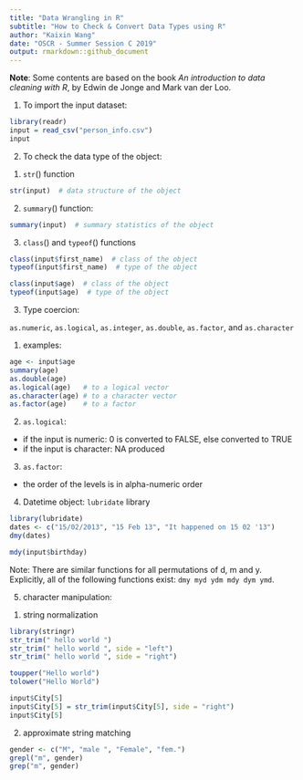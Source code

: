 ```yaml
---
title: "Data Wrangling in R"
subtitle: "How to Check & Convert Data Types using R"
author: "Kaixin Wang"
date: "OSCR - Summer Session C 2019"
output: rmarkdown::github_document
---
```


**Note**: Some contents are based on the book *An introduction to data cleaning with R*, by Edwin de Jonge and  Mark van der Loo.

1. To import the input dataset:

```r
library(readr)
input = read_csv("person_info.csv")
input
```

2. To check the data type of the object:


(1) `str`() function

```r
str(input)  # data structure of the object
```

(2) `summary`() function:

```r
summary(input)  # summary statistics of the object
```

(3) `class`() and `typeof`() functions

```r
class(input$first_name)  # class of the object
typeof(input$first_name)  # type of the object
```

```r
class(input$age)  # class of the object
typeof(input$age)  # type of the object
```

3. Type coercion: 

 `as.numeric`, `as.logical`, `as.integer`, `as.double`, `as.factor`, and `as.character`
 
(1) examples:
 
```r
age <- input$age 
summary(age)
as.double(age)
as.logical(age)   # to a logical vector
as.character(age) # to a character vector
as.factor(age)    # to a factor
```
 
(2) `as.logical`:

- if the input is numeric: 0 is converted to FALSE, else converted to TRUE
- if the input is character: NA produced

(3) `as.factor`:

- the order of the levels is in alpha-numeric order

4. Datetime object: `lubridate` library

```r
library(lubridate)
dates <- c("15/02/2013", "15 Feb 13", "It happened on 15 02 '13")
dmy(dates)

mdy(input$birthday)
```

Note: There are similar functions for all permutations of d, m and y. Explicitly, all of the following
functions exist: `dmy myd ydm mdy dym ymd`.

5. character manipulation:

(1) string normalization

```r
library(stringr)
str_trim(" hello world ")
str_trim(" hello world ", side = "left")
str_trim(" hello world ", side = "right")

toupper("Hello world")
tolower("Hello World")

input$City[5]
input$City[5] = str_trim(input$City[5], side = "right")
input$City[5]
```

(2) approximate string matching

```r
gender <- c("M", "male ", "Female", "fem.")
grepl("m", gender)
grep("m", gender)
```
